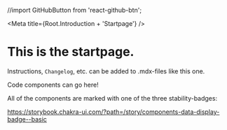 //import GitHubButton from 'react-github-btn';

<Meta title={Root.Introduction + 'Startpage'} />

# This is the startpage.

Instructions, `Changelog`, etc. can be added to .mdx-files like this one.

<!-- Place this tag where you want the button to render. https://buttons.github.io/
<GitHubButton
    href="https://github.com/EgdeConsulting/egde-components"
    data-color-scheme="no-preference: light; light: light; dark: light;"
    data-size="large"
    data-show-count="true"
    aria-label="Star EgdeConsulting/egde-components on GitHub"
>
    Star
</GitHubButton>
-->

<Canvas withToolbar>
    <p>Code components can go here!</p>
</Canvas>

All of the components are marked with one of the three stability-badges:

<ComponentStability variant="stable" />
<ComponentStability variant="unstable" />
<ComponentStability variant="deprecated" />

https://storybook.chakra-ui.com/?path=/story/components-data-display-badge--basic
